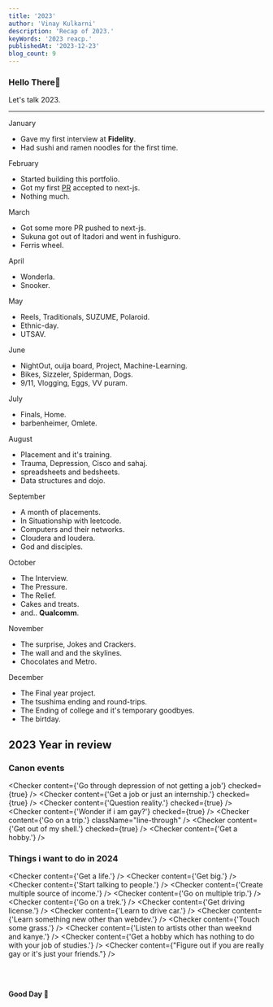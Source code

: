 ```yaml
---
title: '2023'
author: 'Vinay Kulkarni'
description: 'Recap of 2023.'
keyWords: '2023 reacp.'
publishedAt: '2023-12-23'
blog_count: 9
---
```


### Hello There🐼

Let's talk 2023.

---

<div className="p-10" />
<Date>January</Date>

- Gave my first interview at **Fidelity**.
- Had sushi and ramen noodles for the first time.

<ImageGallery img_1="jan/1522" img_2="jan/middle_finger" img_3="jan/chinese" />
<div className="p-2" />
<ImageGallery img_1="jan/chit" img_2="jan/lamps" img_3="jan/gay" />

<div className="p-16" />
<Date>February</Date>

- Started building this portfolio.
- Got my first [PR](https://github.com/vercel/next.js/pull/45467) accepted to next-js.
- Nothing much.

<ImageGallery img_1="feb/utsav_borads" img_2="feb/bosch" img_3="feb/chapathi" />

<div className="p-16" />
<Date>March</Date>

- Got some more PR pushed to next-js.
- Sukuna got out of Itadori and went in fushiguro.
- Ferris wheel.

<ImageGallery img_1="mar/cat_1" img_2="mar/mela_1" img_3="mar/ravas" />
<div className="p-2" />
<ImageGallery img_1="mar/cat_2" img_2="mar/mela_2" img_3="mar/pasta" />

<div className="p-16" />
<Date>April</Date>

- Wonderla.
- Snooker.

<ImageGallery img_1="apr/wonderla" img_2="apr/bmsce" img_3="apr/6900" />

<div className="p-16" />
<Date>May</Date>

- Reels, Traditionals, SUZUME, Polaroid.
- Ethnic-day.
- UTSAV.

<ImageGallery img_1="may/fingers" img_2="may/auto" img_3="may/food" />
<div className="p-2" />
<ImageGallery img_1="may/sunset" img_2="may/rasmalai" video_3="may/password" />

<div className="p-16" />
<Date>June</Date>

- NightOut, ouija board, Project, Machine-Learning.
- Bikes, Sizzeler, Spiderman, Dogs.
- 9/11, Vlogging, Eggs, VV puram.

<ImageGallery img_1="jun/bike" img_2="jun/spiderman" video_3="jun/funny" />
<div className="p-2" />
<ImageGallery video_1="jun/dosa" img_2="jun/tushar" img_3="jun/sizzler" />

<div className="p-16" />
<Date>July</Date>

- Finals, Home.
- barbenheimer, Omlete.

<ImageGallery video_1="jul/ass" img_2="jul/cake" img_3="jul/train" />

<div className="p-16" />
<Date>August</Date>

- Placement and it&apos;s training.
- Trauma, Depression, Cisco and sahaj.
- spreadsheets and bedsheets.
- Data structures and dojo.

<ImageGallery img_1="aug/bottle" img_2="aug/daal" img_3="aug/shower" />

<div className="p-16" />
<Date>September</Date>

- A month of placements.
- In Situationship with leetcode.
- Computers and their networks.
- Cloudera and loudera.
- God and disciples.

<ImageGallery img_1="sept/sky" img_2="sept/rain" img_3="sept/shoes" />

<div className="p-16" />
<Date>October</Date>

- The Interview.
- The Pressure.
- The Relief.
- Cakes and treats.
- and.. **Qualcomm**.

<ImageGallery img_1="oct/aftermath" img_2="oct/bmsce" img_3="oct/college" />
<div className="p-2" />
<ImageGallery img_1="oct/butterfly" img_2="oct/luffy" img_3="oct/momos" />
<div className="p-2" />
<ImageGallery img_1="oct/raam" img_2="oct/plant" img_3="oct/rasmalai" />
<div className="p-2" />
<ImageGallery video_1="oct/ride" img_2="oct/treats" img_3="oct/dosa" />

<div className="p-16" />
<Date>November</Date>

- The surprise, Jokes and Crackers.
- The wall and and the skylines.
- Chocolates and Metro.

<ImageGallery img_1="nov/chocolate" img_2="nov/corn" img_3="nov/metro" />
<div className="p-2" />
<ImageGallery img_1="nov/sambuca" img_2="nov/sky" img_3="nov/wall" />

<div className="p-16" />
<Date>December</Date>

- The Final year project.
- The tsushima ending and round-trips.
- The Ending of college and it&apos;s temporary goodbyes.
- The birtday.

<ImageGallery img_1="dec/game" img_2="dec/google" img_3="dec/leg" />
<div className="p-2" />
<ImageGallery img_1="dec/shirt" img_2="dec/mela" img_3="dec/gay" />

<div className="p-12" />

## 2023 Year in review

### Canon events

<Checker
  content={'Go through depression of not getting a job'}
  checked={true}
/>
<Checker content={'Get a job or just an internship.'} checked={true} />
<Checker content={'Question reality.'} checked={true} />
<Checker content={'Wonder if i am gay?'} checked={true} />
<Checker content={'Go on a trip.'} className="line-through" />
<Checker content={'Get out of my shell.'} checked={true} />
<Checker content={'Get a hobby.'} />

### Things i want to do in 2024

<Checker content={'Get a life.'} />
<Checker content={'Get big.'} />
<Checker content={'Start talking to people.'} />
<Checker content={'Create multiple source of income.'} />
<Checker content={'Go on multiple trip.'} />
<Checker content={'Go on a trek.'} />
<Checker content={'Get driving license.'} />
<Checker content={'Learn to drive car.'} />
<Checker content={'Learn something new other than webdev.'} />
<Checker content={'Touch some grass.'} />
<Checker content={'Listen to artists other than weeknd and kanye.'} />
<Checker
  content={'Get a hobby which has nothing to do with your job of studies.'}
/>
<Checker
  content={"Figure out if you are really gay or it's just your friends."}
/>

<br />
<br />

**Good Day 🐼**

